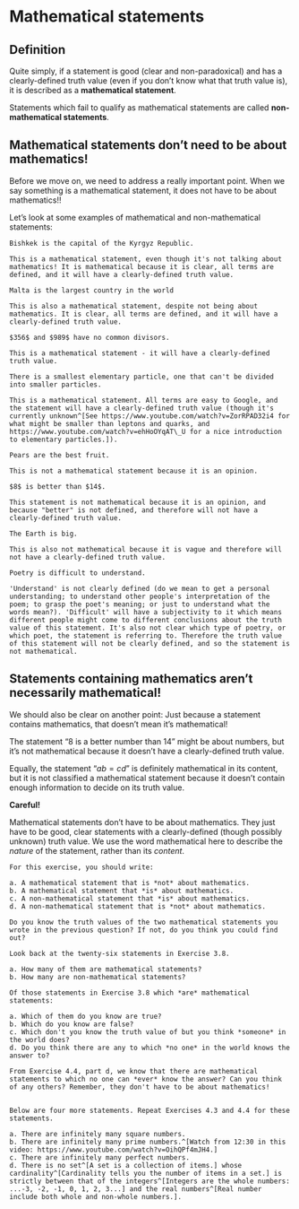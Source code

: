 # Mathematical statements

## Definition

Quite simply, if a statement is good (clear and non-paradoxical) and has a clearly-defined truth value (even if you don't know what that truth value is), it is described as a **mathematical statement**.

Statements which fail to qualify as mathematical statements are called **non-mathematical statements**.

## Mathematical statements don't need to be about mathematics!

Before we move on, we need to address a really important point. When we say something is a mathematical statement, it does not have to be about mathematics!!

Let's look at some examples of mathematical and non-mathematical statements:

```example
Bishkek is the capital of the Kyrgyz Republic.

This is a mathematical statement, even though it's not talking about mathematics! It is mathematical because it is clear, all terms are defined, and it will have a clearly-defined truth value.

```

```example
Malta is the largest country in the world

This is also a mathematical statement, despite not being about mathematics. It is clear, all terms are defined, and it will have a clearly-defined truth value. 

```

```example
$356$ and $989$ have no common divisors.

This is a mathematical statement - it will have a clearly-defined truth value.

```

```example
There is a smallest elementary particle, one that can't be divided into smaller particles.

This is a mathematical statement. All terms are easy to Google, and the statement will have a clearly-defined truth value (though it's currently unknown^[See https://www.youtube.com/watch?v=ZorRPAD32i4 for what might be smaller than leptons and quarks, and https://www.youtube.com/watch?v=ehHoOYqAT\_U for a nice introduction to elementary particles.]).

```

```example
Pears are the best fruit.

This is not a mathematical statement because it is an opinion.

```

```example
$8$ is better than $14$.

This statement is not mathematical because it is an opinion, and because "better" is not defined, and therefore will not have a clearly-defined truth value.

```

```example
The Earth is big.

This is also not mathematical because it is vague and therefore will not have a clearly-defined truth value.

```

```example
Poetry is difficult to understand.

'Understand' is not clearly defined (do we mean to get a personal understanding; to understand other people's interpretation of the poem; to grasp the poet's meaning; or just to understand what the words mean?). 'Difficult' will have a subjectivity to it which means different people might come to different conclusions about the truth value of this statement. It's also not clear which type of poetry, or which poet, the statement is referring to. Therefore the truth value of this statement will not be clearly defined, and so the statement is not mathematical.

```

## Statements containing mathematics aren't necessarily mathematical!

We should also be clear on another point: Just because a statement contains mathematics, that doesn't mean it's mathematical! 

The statement "8 is a better number than 14" might be about numbers, but it's not mathematical because it doesn't have a clearly-defined truth value.

Equally, the statement "$ab = cd$" is definitely mathematical in its content, but it is not classified a mathematical statement because it doesn't contain enough information to decide on its truth value.

<div class="alert alert-warning" role="alert">
<strong>Careful!</strong> 

Mathematical statements don't have to be about mathematics. They just have to be good, clear statements with a clearly-defined (though possibly unknown) truth value. We use the word mathematical here to describe the *nature* of the statement, rather than its *content*.
</div>

<div class="alert alert-info" role="alert">
```exercise
For this exercise, you should write:
  
a. A mathematical statement that is *not* about mathematics.
b. A mathematical statement that *is* about mathematics.
c. A non-mathematical statement that *is* about mathematics.
d. A non-mathematical statement that is *not* about mathematics.

``` 

```exercise
Do you know the truth values of the two mathematical statements you wrote in the previous question? If not, do you think you could find out?

```  

```exercise
Look back at the twenty-six statements in Exercise 3.8. 

a. How many of them are mathematical statements?
b. How many are non-mathematical statements?

```

```exercise
Of those statements in Exercise 3.8 which *are* mathematical statements:

a. Which of them do you know are true?
b. Which do you know are false?
c. Which don't you know the truth value of but you think *someone* in the world does?
d. Do you think there are any to which *no one* in the world knows the answer to?

```
</div>

<div class="alert alert-danger" role="alert">
```exercise
From Exercise 4.4, part d, we know that there are mathematical statements to which no one can *ever* know the answer? Can you think of any others? Remember, they don't have to be about mathematics!
  
```  
</div>

<div class="alert alert-info" role="alert">
```exercise
Below are four more statements. Repeat Exercises 4.3 and 4.4 for these statements.
  
a. There are infinitely many square numbers.
b. There are infinitely many prime numbers.^[Watch from 12:30 in this video: https://www.youtube.com/watch?v=OihQPf4mJH4.]
c. There are infinitely many perfect numbers.
d. There is no set^[A set is a collection of items.] whose cardinality^[Cardinality tells you the number of items in a set.] is strictly between that of the integers^[Integers are the whole numbers: ...-3, -2, -1, 0, 1, 2, 3...] and the real numbers^[Real number include both whole and non-whole numbers.].    

``` 
</div>

<!-- <div class="alert alert-success" role="alert"> -->
<!-- <strong> What have we learnt? </strong>  -->

<!-- - We've learnt to consider the *nature* of the statement, not its subject, when deciding if it is "mathematical" or not: the phrase 'mathematical statement' refers to a statement with a clearly-defined truth value, but not necessarily about mathematics. -->

<!-- - Therefore, the statement "C is the eighth letter of the Latin alphabet", "Nur-Sultan is further North than Bishkek" and "10 > 8" are all mathematical statements, but neither "$a > b$" nor  "$a^2 + b^2 = c^2$" nor "Bishkek is a green city" are mathematical statements, because they don't have a clearly-defined truth value. -->

<!-- </div> -->
